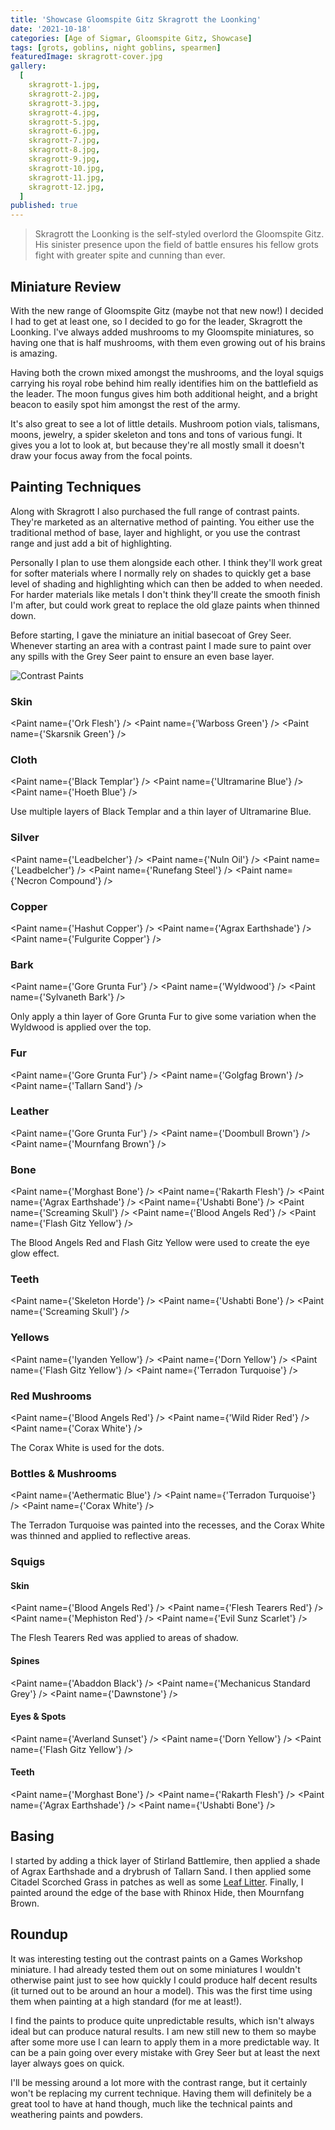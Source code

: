 ```yaml
---
title: 'Showcase Gloomspite Gitz Skragrott the Loonking'
date: '2021-10-18'
categories: [Age of Sigmar, Gloomspite Gitz, Showcase]
tags: [grots, goblins, night goblins, spearmen]
featuredImage: skragrott-cover.jpg
gallery:
  [
    skragrott-1.jpg,
    skragrott-2.jpg,
    skragrott-3.jpg,
    skragrott-4.jpg,
    skragrott-5.jpg,
    skragrott-6.jpg,
    skragrott-7.jpg,
    skragrott-8.jpg,
    skragrott-9.jpg,
    skragrott-10.jpg,
    skragrott-11.jpg,
    skragrott-12.jpg,
  ]
published: true
---
```



> Skragrott the Loonking is the self-styled overlord the Gloomspite Gitz. His sinister presence upon the field of
> battle ensures his fellow grots fight with greater spite and cunning than ever.

## Miniature Review

With the new range of Gloomspite Gitz (maybe not that new now!) I decided I had to get at least one, so I decided to go
for the leader, Skragrott the Loonking. I've always added mushrooms to my Gloomspite miniatures, so having one that is
half mushrooms, with them even growing out of his brains is amazing.

Having both the crown mixed amongst the mushrooms, and the loyal squigs carrying his royal robe behind him really
identifies him on the battlefield as the leader. The moon fungus gives him both additional height, and a bright beacon
to easily spot him amongst the rest of the army.

It's also great to see a lot of little details. Mushroom potion vials, talismans, moons, jewelry, a spider skeleton and
tons and tons of various fungi. It gives you a lot to look at, but because they're all mostly small it doesn't draw your
focus away from the focal points.

## Painting Techniques

Along with Skragrott I also purchased the full range of contrast paints. They're marketed as an alternative method of
painting. You either use the traditional method of base, layer and highlight, or you use the contrast range and just
add a bit of highlighting.

Personally I plan to use them alongside each other. I think they'll work great for softer materials where I normally
rely on shades to quickly get a base level of shading and highlighting which can then be added to when needed. For
harder materials like metals I don't think they'll create the smooth finish I'm after, but could work great to replace
the old glaze paints when thinned down.

Before starting, I gave the miniature an initial basecoat of Grey Seer. Whenever starting an area with a contrast paint
I made sure to paint over any spills with the Grey Seer paint to ensure an even base layer.

![Contrast Paints](contrast-paints.jpg)

### Skin

<Paint name={'Ork Flesh'} />
<Paint name={'Warboss Green'} />
<Paint name={'Skarsnik Green'} />

### Cloth

<Paint name={'Black Templar'} />
<Paint name={'Ultramarine Blue'} />
<Paint name={'Hoeth Blue'} />

Use multiple layers of Black Templar and a thin layer of Ultramarine Blue.

### Silver

<Paint name={'Leadbelcher'} />
<Paint name={'Nuln Oil'} />
<Paint name={'Leadbelcher'} />
<Paint name={'Runefang Steel'} />
<Paint name={'Necron Compound'} />

### Copper

<Paint name={'Hashut Copper'} />
<Paint name={'Agrax Earthshade'} />
<Paint name={'Fulgurite Copper'} />

### Bark

<Paint name={'Gore Grunta Fur'} />
<Paint name={'Wyldwood'} />
<Paint name={'Sylvaneth Bark'} />

Only apply a thin layer of Gore Grunta Fur to give some variation when the Wyldwood is applied over the top.

### Fur

<Paint name={'Gore Grunta Fur'} />
<Paint name={'Golgfag Brown'} />
<Paint name={'Tallarn Sand'} />

### Leather

<Paint name={'Gore Grunta Fur'} />
<Paint name={'Doombull Brown'} />
<Paint name={'Mournfang Brown'} />

### Bone

<Paint name={'Morghast Bone'} />
<Paint name={'Rakarth Flesh'} />
<Paint name={'Agrax Earthshade'} />
<Paint name={'Ushabti Bone'} />
<Paint name={'Screaming Skull'} />
<Paint name={'Blood Angels Red'} />
<Paint name={'Flash Gitz Yellow'} />

The Blood Angels Red and Flash Gitz Yellow were used to create the eye glow effect.

### Teeth

<Paint name={'Skeleton Horde'} />
<Paint name={'Ushabti Bone'} />
<Paint name={'Screaming Skull'} />

### Yellows

<Paint name={'Iyanden Yellow'} />
<Paint name={'Dorn Yellow'} />
<Paint name={'Flash Gitz Yellow'} />
<Paint name={'Terradon Turquoise'} />

### Red Mushrooms

<Paint name={'Blood Angels Red'} />
<Paint name={'Wild Rider Red'} />
<Paint name={'Corax White'} />

The Corax White is used for the dots.

### Bottles & Mushrooms

<Paint name={'Aethermatic Blue'} />
<Paint name={'Terradon Turquoise'} />
<Paint name={'Corax White'} />

The Terradon Turquoise was painted into the recesses, and the Corax White was thinned and applied to reflective areas.

### Squigs

#### Skin

<Paint name={'Blood Angels Red'} />
<Paint name={'Flesh Tearers Red'} />
<Paint name={'Mephiston Red'} />
<Paint name={'Evil Sunz Scarlet'} />

The Flesh Tearers Red was applied to areas of shadow.

#### Spines

<Paint name={'Abaddon Black'} />
<Paint name={'Mechanicus Standard Grey'} />
<Paint name={'Dawnstone'} />

#### Eyes & Spots

<Paint name={'Averland Sunset'} />
<Paint name={'Dorn Yellow'} />
<Paint name={'Flash Gitz Yellow'} />

#### Teeth

<Paint name={'Morghast Bone'} />
<Paint name={'Rakarth Flesh'} />
<Paint name={'Agrax Earthshade'} />
<Paint name={'Ushabti Bone'} />

## Basing

I started by adding a thick layer of Stirland Battlemire, then applied a shade of Agrax Earthshade and a drybrush of
Tallarn Sand. I then applied some Citadel Scorched Grass in patches as well as some
[Leaf Litter](http://www.greenstuffworld.com/en/model-leaves/277-leaf-scatter-litter-natural-leaves.html). Finally, I
painted around the edge of the base with Rhinox Hide, then Mournfang Brown.

## Roundup

It was interesting testing out the contrast paints on a Games Workshop miniature. I had already tested them out on
some miniatures I wouldn't otherwise paint just to see how quickly I could produce half decent results (it turned out
to be around an hour a model). This was the first time using them when painting at a high standard (for me at least!).

I find the paints to produce quite unpredictable results, which isn't always ideal but can produce natural results.
I am new still new to them so maybe after some more use I can learn to apply them in a more predictable way. It can be
a pain going over every mistake with Grey Seer but at least the next layer always goes on quick.

I'll be messing around a lot more with the contrast range, but it certainly won't be replacing my current technique.
Having them will definitely be a great tool to have at hand though, much like the technical paints and weathering
paints and powders.
